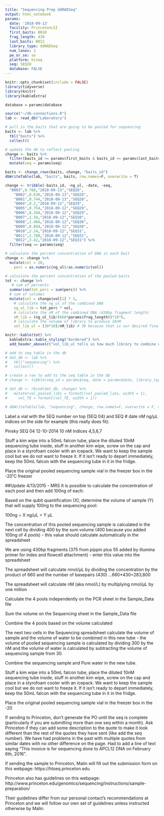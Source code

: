 ```yaml
---
title: "Sequencing Prep ddRADSeq"
output: html_notebook
params:
  date: '2018-09-13'
  facility: PrincetonLSI
  first_baits: B010
  frag_length: 430
  last_baits: B012
  library_type: ddRADSeq
  num_lanes: 2
  pe_or_se: se
  platform: hiseq
  seq: SEQ28
  database: FALSE
---
```

```r
knitr::opts_chunk$set(include = FALSE)
library(tidyverse)
library(knitr)
library(kableExtra)

database = params$database
```

```r
source("~/db-connections.R")
lab <- read_db("Laboratory")
```


```r
# pull in the baits that are going to be pooled for sequencing
baits <- lab %>% 
  tbl("baits") %>% 
  collect() 

# update the db to reflect pooling
change <- baits %>% 
  filter(baits_id >= params$first_baits & baits_id <= params$last_baits) %>% 
  mutate(seq = params$seq)

baits <- change_rows(baits, change, "baits_id")
dbWriteTable(lab, "baits", baits, row.names=F, overwrite = T)
```

```r
change <- tribble(~baits_id, ~ng_ul, ~date, ~seq,	
  "B003",0.768,"2018-09-13","SEQ28",
	"B002",0.636,"2018-09-13","SEQ28",
	"B001",0.744,"2018-09-13","SEQ28",
	"B004",0.2,"2018-09-12","SEQ29",
	"B005",0.754,"2018-09-12","SEQ29",
	"B006",0.344,"2018-09-12","SEQ29",
	"B007",1.34,"2018-09-12","SEQ30",
	"B008",1.466,"2018-09-12","SEQ30",
	"B009",0.844,"2018-09-12","SEQ30",
	"B010",2.14,"2018-09-12","SEQ31",
	"B011",1.788,"2018-09-12","SEQ31",
	"B012",3.42,"2018-09-12","SEQ31") %>% 
  filter(seq == params$seq)
```


```r
# calculate the percent concentration of DNA in each bait
change <- change %>% 
  mutate(vol = 20, 
    perc = as.numeric(ng_ul)/as.numeric(vol))

# calculate the percent concentration of the pooled baits
tot <- change %>% 
   # sum of percents
  summarise(tot_perc = sum(perc)) %>%
  # sum of volumes
  mutate(vol = change$vol[1] * 3,  
    # calculate the ng_ul of the combined DNA
    ng_ul_lib = tot_perc * vol, 
    # calculate the nM of the combined DNA (430bp fragment length)
    nM_lib = (ng_ul_lib/(660*params$frag_length))*10^6, 
    # calculate the volume of library to produce 10nM
    vol_lib_ul = (30*10)/nM_lib) # 30 because that is our desired final volume to send to seq, 10 because we want to send 10nM 
```
```r
knitr::kable(tot) %>% 
  kableExtra::kable_styling("bordered") %>% 
  add_header_above(c("vol_lib_ul tells us how much library to combine with water to send out" = 5))
```
```r
# add to seq table in the db
# dat_db <- lab %>% 
#   tbl("sequencing") %>% 
#   collect()

# create a row to add to the seq table in the db
# change <- tibble(seq_id = params$seq, date = params$date, library_type = params$library_type, facility = params$facility, platform = params$platform, num_lanes = params$num_lanes, pe_se = params$pe_or_se, vol_pooled_libs = tot$seq_vol, vol_TE = (30-tot$seq_vol), contents = paste(params$first_baits, params$last_baits, sep = "-"))

# dat_db <- rbind(dat_db, change) %>% 
#   mutate(vol_pooled_libs = formatC(vol_pooled_libs, width = 1), 
#     vol_TE = formatC(vol_TE, width = 1))

# dbWriteTable(lab, "sequencing", change, row.names=F, overwrite = F, append = T)
```

Label a vial with the SEQ number on top (SEQ 04) and  SEQ # date nM ng/µL indices on the side for example (this really does fit):

Pinsky
SEQ 04
12-10-2014
10 nM 
Indices 4,5,6,7

Stuff a kim wipe into a 50mL falcon tube, place the diluted 10nM sequencing tube inside, stuff in another kim wipe, screw on the cap and place in a styrofoam cooler with an icepack.  We want to keep the sample cool but we do not want to freeze it.  If it isn’t ready to depart immediately, keep the 50mL falcon with the sequencing tube in it in the fridge.

Place the original pooled sequencing sample vial in the freezer box in the -20˚C freezer

##Update 4/13/2015 - MRS
It is possible to calculate the concentration of each pool and then add 100ng of each:

Based on the qubit quantification (X), determine the volume of sample (Y) that will supply 100ng to the sequencing pool:

100ng ÷ X ng/µL = Y µL

The concentration of this pooled sequencing sample is calculated in the next cell by dividing 400 by the sum volume (400 because you added 100ng of 4 pools) - this value should calculate automatically in the spreadsheet

We are using 430bp fragments (375 from pippin plus 55 added by illumina primer for index and flowcell attachment) - enter this value into the spreadsheet

The spreadsheet will calculate nmol/µL by dividing the concentration by the product of 660 and the number of basepairs (430) …660*430=283,800

The spreadsheet will calculate nM (aka nmol/L) by multiplying nmol/µL by one million




Calculate the 4 pools independently on the PCR sheet in the Sample_Data file

Sum the volume on the Sequencing sheet in the Sample_Data file

Combine the 4 pools based on the volume calculated 


The next two cells in the Sequencing spreadsheet calculate the volume of sample and the volume of water to be combined in this new tube  - the volume of pooled sequencing sample is calculated by dividing 300 by the nM and the volume of water is calculated by subtracting the volume of sequencing sample from 30.

Combine the sequencing sample and Pure water in the new tube.  

Stuff a kim wipe into a 50mL falcon tube, place the diluted 10nM sequencing tube inside, stuff in another kim wipe, screw on the cap and place in a styrofoam cooler with an icepack.  We want to keep the sample cool but we do not want to freeze it.  If it isn’t ready to depart immediately, keep the 50mL falcon with the sequencing tube in it in the fridge.

Place the original pooled sequencing sample vial in the freezer box in the -20

If sending to Princeton, don’t generate the PO until the seq is complete (particularly if you are submitting more than one seq within a month).  Ask Princeton if they can add some description to the quote to make it look different than the rest of the quotes they have sent (like add the seq number).  We have had problems in the past with multiple quotes from similar dates with no other difference on the page.  Had to add a line of text saying “This invoice is for sequencing done to APCL12 DNA on February 6th, 2016”.

If sending the sample to Princeton, Malin will fill out the submission form on this webpage:
https://htseq.princeton.edu

Princeton also has guidelines on this webpage:
http://www.princeton.edu/genomics/sequencing/instructions/sample-preparation/

Their guidelines differ from our personal contact’s recommendations at Princeton and we will follow our own set of guidelines unless instructed otherwise by Malin.









